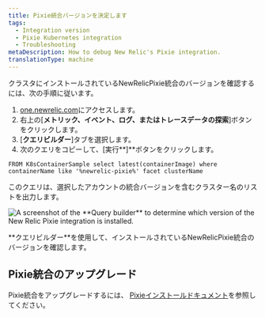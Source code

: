 ```yaml
---
title: Pixie統合バージョンを決定します
tags:
  - Integration version
  - Pixie Kubernetes integration
  - Troubleshooting
metaDescription: How to debug New Relic's Pixie integration.
translationType: machine
---
```




クラスタにインストールされているNewRelicPixie統合のバージョンを確認するには、次の手順に従います。

1. [one.newrelic.com](https://one.newrelic.com/)にアクセスします。
2. 右上の\[**メトリック、イベント、ログ、またはトレースデータの探索**]ボタンをクリックします。
3. \[**クエリビルダー**]タブを選択します。
4. 次のクエリをコピーして、\[実行**]**ボタンをクリックします。

```
FROM K8sContainerSample select latest(containerImage) where containerName like '%newrelic-pixie%' facet clusterName
```

このクエリは、選択したアカウントの統合バージョンを含むクラスター名のリストを出力します。

<img
  title="Pixie integration in Query builder"
  alt="A screenshot of the **Query builder** to determine which version of the New Relic Pixie integration is installed."
  src={pixieIntegrationQuery2}
/>

<figcaption>
  **クエリビルダー**を使用して、インストールされているNewRelicPixie統合のバージョンを確認します。
</figcaption>

## Pixie統合のアップグレード

Pixie統合をアップグレードするには、 [Pixieインストールドキュメント](/docs/kubernetes-pixie/auto-telemetry-pixie/install-auto-telemetry-pixie/#upgrade)を参照してください。